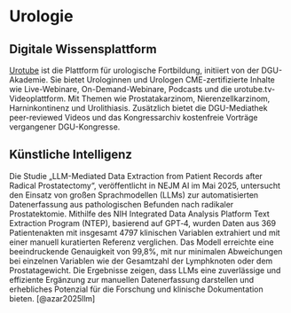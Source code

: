 # Urologie

## Digitale Wissensplattform

[Urotube](https://www.uro-tube.de/) ist die Plattform für urologische Fortbildung, initiiert von der DGU-Akademie. Sie bietet Urologinnen und Urologen CME-zertifizierte Inhalte wie Live-Webinare, On-Demand-Webinare, Podcasts und die urotube.tv-Videoplattform. Mit Themen wie Prostatakarzinom, Nierenzellkarzinom, Harninkontinenz und Urolithiasis. Zusätzlich bietet die DGU-Mediathek peer-reviewed Videos und das Kongressarchiv kostenfreie Vorträge vergangener DGU-Kongresse.

## Künstliche Intelligenz

Die Studie „LLM-Mediated Data Extraction from Patient Records after Radical Prostatectomy“, veröffentlicht in NEJM AI im Mai 2025, untersucht den Einsatz von großen Sprachmodellen (LLMs) zur automatisierten Datenerfassung aus pathologischen Befunden nach radikaler Prostatektomie. Mithilfe des NIH Integrated Data Analysis Platform Text Extraction Program (NTEP), basierend auf GPT‑4, wurden Daten aus 369 Patientenakten mit insgesamt 4797 klinischen Variablen extrahiert und mit einer manuell kuratierten Referenz verglichen. Das Modell erreichte eine beeindruckende Genauigkeit von 99,8%, mit nur minimalen Abweichungen bei einzelnen Variablen wie der Gesamtzahl der Lymphknoten oder dem Prostatagewicht. Die Ergebnisse zeigen, dass LLMs eine zuverlässige und effiziente Ergänzung zur manuellen Datenerfassung darstellen und erhebliches Potenzial für die Forschung und klinische Dokumentation bieten. [@azar2025llm]
